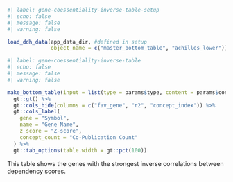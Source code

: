 ```r
#| label: gene-coessentiality-inverse-table-setup
#| echo: false
#| message: false
#| warning: false

load_ddh_data(app_data_dir, #defined in setup
              object_name = c("master_bottom_table", "achilles_lower"))

```

```r
#| label: gene-coessentiality-inverse-table
#| echo: false
#| message: false
#| warning: false

make_bottom_table(input = list(type = params$type, content = params$content)) %>% 
  gt::gt() %>% 
  gt::cols_hide(columns = c("fav_gene", "r2", "concept_index")) %>% 
  gt::cols_label(
    gene = "Symbol", 
    name = "Gene Name", 
    z_score = "Z-score", 
    concept_count = "Co-Publication Count"
  ) %>% 
  gt::tab_options(table.width = gt::pct(100))
```
  
This table shows the genes with the strongest inverse correlations between dependency scores.  